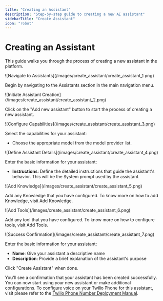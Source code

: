 ```yaml
---
title: "Creating an Assistant"
description: "Step-by-step guide to creating a new AI assistant"
sidebarTitle: "Create Assistant"
icon: "robot"
---
```


# Creating an Assistant

This guide walks you through the process of creating a new assistant in the platform.

<Steps>
<Step title="Navigate to Assistants">
![Navigate to Assistants](/images/create_assistant/create_assistant_1.png)

Begin by navigating to the Assistants section in the main navigation menu.
</Step>

<Step title="Initiate Assistant Creation">
![Initiate Assistant Creation](/images/create_assistant/create_assistant_2.png)

Click on the "Add new assistant" button to start the process of creating a new assistant.
</Step>

<Step title="Configure Capabilities">
![Configure Capabilities](/images/create_assistant/create_assistant_3.png)

Select the capabilities for your assistant:
- Choose the appropriate model from the model provider list.
</Step>

<Step title="Define Assistant Details">
![Define Assistant Details](/images/create_assistant/create_assistant_4.png)

Enter the basic information for your assistant:
- **Instructions**: Define the detailed instructions that guide the assistant's behavior. 
This will be the System prompt used by the assistant.
</Step>

<Step title="Add Knowledge">
![Add Knowledge](/images/create_assistant/create_assistant_5.png)

Add any Knowledge that you have configured. To know more on how to add Knowledge, visit Add Knowledge.
</Step>

<Step title="Add Tools">
![Add Tools](/images/create_assistant/create_assistant_6.png)

Add any tool that you have configured. To know more on how to configure tools, visit Add Tools.
</Step>

<Step title="Finalise Name">
![Success Confirmation](/images/create_assistant/create_assistant_7.png)

Enter the basic information for your assistant:
- **Name**: Give your assistant a descriptive name
- **Description**: Provide a brief explanation of the assistant's purpose

Click "Create Assistant" when done.

You'll see a confirmation that your assistant has been created successfully. You can now start using your new assistant or make additional configurations. To configure voice on your Twilio Phone for this assistant, visit please refer to the [Twilio Phone Number Deployment Manual](/assistants/twilio-integration).
</Step>
</Steps>
